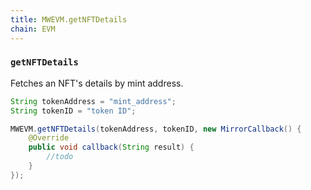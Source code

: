 ```yaml
---
title: MWEVM.getNFTDetails
chain: EVM
---
```


### `getNFTDetails`

Fetches an NFT's details by mint address.

```java
String tokenAddress = "mint_address";
String tokenID = "token ID";

MWEVM.getNFTDetails(tokenAddress, tokenID, new MirrorCallback() {
    @Override
    public void callback(String result) {
        //todo
    }
});

```
